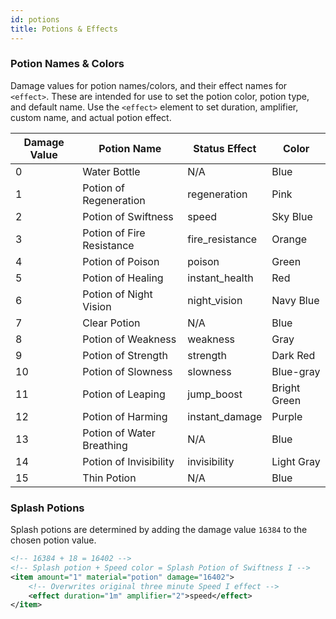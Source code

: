 ```yaml
---
id: potions
title: Potions & Effects
---
```


### Potion Names & Colors

Damage values for potion names/colors, and their effect names for `<effect>`.
These are intended for use to set the potion color, potion type, and default name.
Use the `<effect>` element to set duration, amplifier, custom name, and actual potion effect.

<div className="table-container">
  <table>
    <thead>
      <tr>
        <th>Damage Value</th>
        <th>Potion Name</th>
        <th>Status Effect</th>
        <th>Color</th>
      </tr>
    </thead>
    <tbody>
      <tr>
        <td>
          <label>0</label>
        </td>
        <td>Water Bottle</td>
        <td>
          <label>N/A</label>
        </td>
        <td>Blue</td>
      </tr>
      <tr>
        <td>
          <label>1</label>
        </td>
        <td>Potion of Regeneration</td>
        <td>
          <label>regeneration</label>
        </td>
        <td>Pink</td>
      </tr>
      <tr>
        <td>
          <label>2</label>
        </td>
        <td>Potion of Swiftness</td>
        <td>
          <label>speed</label>
        </td>
        <td>Sky Blue</td>
      </tr>
      <tr>
        <td>
          <label>3</label>
        </td>
        <td>Potion of Fire Resistance</td>
        <td>
          <label>fire_resistance</label>
        </td>
        <td>Orange</td>
      </tr>
      <tr>
        <td>
          <label>4</label>
        </td>
        <td>Potion of Poison</td>
        <td>
          <label>poison</label>
        </td>
        <td>Green</td>
      </tr>
      <tr>
        <td>
          <label>5</label>
        </td>
        <td>Potion of Healing</td>
        <td>
          <label>instant_health</label>
        </td>
        <td>Red</td>
      </tr>
      <tr>
        <td>
          <label>6</label>
        </td>
        <td>Potion of Night Vision</td>
        <td>
          <label>night_vision</label>
        </td>
        <td>Navy Blue</td>
      </tr>
      <tr>
        <td>
          <label>7</label>
        </td>
        <td>Clear Potion</td>
        <td>
          <label>N/A</label>
        </td>
        <td>Blue</td>
      </tr>
      <tr>
        <td>
          <label>8</label>
        </td>
        <td>Potion of Weakness</td>
        <td>
          <label>weakness</label>
        </td>
        <td>Gray</td>
      </tr>
      <tr>
        <td>
          <label>9</label>
        </td>
        <td>Potion of Strength</td>
        <td>
          <label>strength</label>
        </td>
        <td>Dark Red</td>
      </tr>
      <tr>
        <td>
          <label>10</label>
        </td>
        <td>Potion of Slowness</td>
        <td>
          <label>slowness</label>
        </td>
        <td>Blue-gray</td>
      </tr>
      <tr>
        <td>
          <label>11</label>
        </td>
        <td>Potion of Leaping</td>
        <td>
          <label>jump_boost</label>
        </td>
        <td>Bright Green</td>
      </tr>
      <tr>
        <td>
          <label>12</label>
        </td>
        <td>Potion of Harming</td>
        <td>
          <label>instant_damage</label>
        </td>
        <td>Purple</td>
      </tr>
      <tr>
        <td>
          <label>13</label>
        </td>
        <td>Potion of Water Breathing</td>
        <td>
          <label>N/A</label>
        </td>
        <td>Blue</td>
      </tr>
      <tr>
        <td>
          <label>14</label>
        </td>
        <td>Potion of Invisibility</td>
        <td>
          <label>invisibility</label>
        </td>
        <td>Light Gray</td>
      </tr>
      <tr>
        <td>
          <label>15</label>
        </td>
        <td>Thin Potion</td>
        <td>
          <label>N/A</label>
        </td>
        <td>Blue</td>
      </tr>
    </tbody>
  </table>
</div>

### Splash Potions

Splash potions are determined by adding the damage value `16384` to the chosen potion value.

```xml
<!-- 16384 + 18 = 16402 -->
<!-- Splash potion + Speed color = Splash Potion of Swiftness I -->
<item amount="1" material="potion" damage="16402">
    <!-- Overwrites original three minute Speed I effect -->
    <effect duration="1m" amplifier="2">speed</effect>
</item>
```
